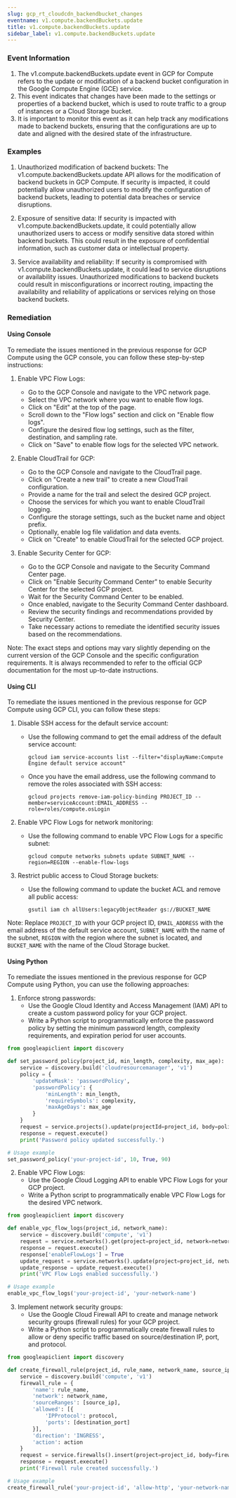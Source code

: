 ```yaml
--- 
slug: gcp_rt_cloudcdn_backendbucket_changes
eventname: v1.compute.backendBuckets.update
title: v1.compute.backendBuckets.update
sidebar_label: v1.compute.backendBuckets.update
---
```

                       
### Event Information

1. The v1.compute.backendBuckets.update event in GCP for Compute refers to the update or modification of a backend bucket configuration in the Google Compute Engine (GCE) service.
2. This event indicates that changes have been made to the settings or properties of a backend bucket, which is used to route traffic to a group of instances or a Cloud Storage bucket.
3. It is important to monitor this event as it can help track any modifications made to backend buckets, ensuring that the configurations are up to date and aligned with the desired state of the infrastructure.


### Examples

1. Unauthorized modification of backend buckets: The v1.compute.backendBuckets.update API allows for the modification of backend buckets in GCP Compute. If security is impacted, it could potentially allow unauthorized users to modify the configuration of backend buckets, leading to potential data breaches or service disruptions.

2. Exposure of sensitive data: If security is impacted with v1.compute.backendBuckets.update, it could potentially allow unauthorized users to access or modify sensitive data stored within backend buckets. This could result in the exposure of confidential information, such as customer data or intellectual property.

3. Service availability and reliability: If security is compromised with v1.compute.backendBuckets.update, it could lead to service disruptions or availability issues. Unauthorized modifications to backend buckets could result in misconfigurations or incorrect routing, impacting the availability and reliability of applications or services relying on those backend buckets.

### Remediation

#### Using Console

To remediate the issues mentioned in the previous response for GCP Compute using the GCP console, you can follow these step-by-step instructions:

1. Enable VPC Flow Logs:
   - Go to the GCP Console and navigate to the VPC network page.
   - Select the VPC network where you want to enable flow logs.
   - Click on "Edit" at the top of the page.
   - Scroll down to the "Flow logs" section and click on "Enable flow logs".
   - Configure the desired flow log settings, such as the filter, destination, and sampling rate.
   - Click on "Save" to enable flow logs for the selected VPC network.

2. Enable CloudTrail for GCP:
   - Go to the GCP Console and navigate to the CloudTrail page.
   - Click on "Create a new trail" to create a new CloudTrail configuration.
   - Provide a name for the trail and select the desired GCP project.
   - Choose the services for which you want to enable CloudTrail logging.
   - Configure the storage settings, such as the bucket name and object prefix.
   - Optionally, enable log file validation and data events.
   - Click on "Create" to enable CloudTrail for the selected GCP project.

3. Enable Security Center for GCP:
   - Go to the GCP Console and navigate to the Security Command Center page.
   - Click on "Enable Security Command Center" to enable Security Center for the selected GCP project.
   - Wait for the Security Command Center to be enabled.
   - Once enabled, navigate to the Security Command Center dashboard.
   - Review the security findings and recommendations provided by Security Center.
   - Take necessary actions to remediate the identified security issues based on the recommendations.

Note: The exact steps and options may vary slightly depending on the current version of the GCP Console and the specific configuration requirements. It is always recommended to refer to the official GCP documentation for the most up-to-date instructions.

#### Using CLI

To remediate the issues mentioned in the previous response for GCP Compute using GCP CLI, you can follow these steps:

1. Disable SSH access for the default service account:
   - Use the following command to get the email address of the default service account:
     ```
     gcloud iam service-accounts list --filter="displayName:Compute Engine default service account"
     ```
   - Once you have the email address, use the following command to remove the roles associated with SSH access:
     ```
     gcloud projects remove-iam-policy-binding PROJECT_ID --member=serviceAccount:EMAIL_ADDRESS --role=roles/compute.osLogin
     ```

2. Enable VPC Flow Logs for network monitoring:
   - Use the following command to enable VPC Flow Logs for a specific subnet:
     ```
     gcloud compute networks subnets update SUBNET_NAME --region=REGION --enable-flow-logs
     ```

3. Restrict public access to Cloud Storage buckets:
   - Use the following command to update the bucket ACL and remove all public access:
     ```
     gsutil iam ch allUsers:legacyObjectReader gs://BUCKET_NAME
     ```

Note: Replace `PROJECT_ID` with your GCP project ID, `EMAIL_ADDRESS` with the email address of the default service account, `SUBNET_NAME` with the name of the subnet, `REGION` with the region where the subnet is located, and `BUCKET_NAME` with the name of the Cloud Storage bucket.

#### Using Python

To remediate the issues mentioned in the previous response for GCP Compute using Python, you can use the following approaches:

1. Enforce strong passwords:
   - Use the Google Cloud Identity and Access Management (IAM) API to create a custom password policy for your GCP project.
   - Write a Python script to programmatically enforce the password policy by setting the minimum password length, complexity requirements, and expiration period for user accounts.

```python
from googleapiclient import discovery

def set_password_policy(project_id, min_length, complexity, max_age):
    service = discovery.build('cloudresourcemanager', 'v1')
    policy = {
        'updateMask': 'passwordPolicy',
        'passwordPolicy': {
            'minLength': min_length,
            'requireSymbols': complexity,
            'maxAgeDays': max_age
        }
    }
    request = service.projects().update(projectId=project_id, body=policy)
    response = request.execute()
    print('Password policy updated successfully.')

# Usage example
set_password_policy('your-project-id', 10, True, 90)
```

2. Enable VPC Flow Logs:
   - Use the Google Cloud Logging API to enable VPC Flow Logs for your GCP project.
   - Write a Python script to programmatically enable VPC Flow Logs for the desired VPC network.

```python
from googleapiclient import discovery

def enable_vpc_flow_logs(project_id, network_name):
    service = discovery.build('compute', 'v1')
    request = service.networks().get(project=project_id, network=network_name)
    response = request.execute()
    response['enableFlowLogs'] = True
    update_request = service.networks().update(project=project_id, network=network_name, body=response)
    update_response = update_request.execute()
    print('VPC Flow Logs enabled successfully.')

# Usage example
enable_vpc_flow_logs('your-project-id', 'your-network-name')
```

3. Implement network security groups:
   - Use the Google Cloud Firewall API to create and manage network security groups (firewall rules) for your GCP project.
   - Write a Python script to programmatically create firewall rules to allow or deny specific traffic based on source/destination IP, port, and protocol.

```python
from googleapiclient import discovery

def create_firewall_rule(project_id, rule_name, network_name, source_ip, destination_port, protocol, action):
    service = discovery.build('compute', 'v1')
    firewall_rule = {
        'name': rule_name,
        'network': network_name,
        'sourceRanges': [source_ip],
        'allowed': [{
            'IPProtocol': protocol,
            'ports': [destination_port]
        }],
        'direction': 'INGRESS',
        'action': action
    }
    request = service.firewalls().insert(project=project_id, body=firewall_rule)
    response = request.execute()
    print('Firewall rule created successfully.')

# Usage example
create_firewall_rule('your-project-id', 'allow-http', 'your-network-name', '0.0.0.0/0', '80', 'tcp', 'allow')
```


 
